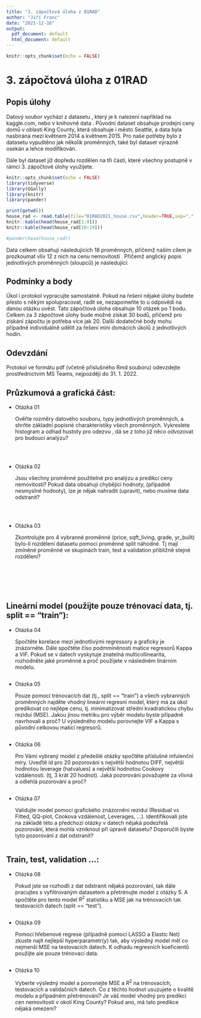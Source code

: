 ---
title: "3. zápočtová úloha z 01RAD"
author: "Jiří Franc"
date: "2021-12-16"
output:
  pdf_document: default
  html_document: default
---

```{r setup, include=FALSE}
knitr::opts_chunk$set(echo = FALSE)
```

# 3. zápočtová úloha z 01RAD

## Popis úlohy

Datový soubor vychází z datasetu \texttt{House Sales in King County, USA}, který je k nalezení například na kaggle.com, nebo v knihovně \texttt{library(moderndive)} data \texttt{house\_prices}.
Původní dataset obsahuje prodejní ceny domů v oblasti King County, která obsahuje i město Seattle, a data byla nasbírána mezi květnem 2014 a květnem 2015. Pro naše potřeby bylo z datasetu vypuštěno jak několik proměnných, také byl dataset výrazně osekán a lehce modifikován.

Dále byl dataset již dopředu rozdělen na tři části, které všechny postupně v rámci 3. zápočtové úlohy využijete.


```{r, echo=FALSE,include=FALSE}
knitr::opts_chunk$set(echo = FALSE)
library(tidyverse)
library(GGally)
library(knitr)
library(pander)
```
```{r, echo=FALSE}
print(getwd())
house_rad <- read.table(file="01RAD2021_house.csv",header=TRUE,sep=",")
knitr::kable(head(house_rad[1:9]))
knitr::kable(head(house_rad[10:19]))

#pander(head(house_rad))
```

Data celkem obsahují  následujících 18 proměnných, přičemž naším cílem je prozkoumat vliv 12 z nich na cenu nemovitostí \texttt{price}. Přičemž anglický popis jednotlivých proměnných (sloupců) je následující:
\begin{center}
\begin{tabular}{|c|l|}
\hline
Feature & Description \\
\hline
\texttt{id} & Our notation for a house \\
\hline
\texttt{price} & Price is prediction target \\
\hline
\texttt{bedrooms} & Number of Bedrooms/House \\
\hline
\texttt{bathrooms} & Number of Bathrooms/Bedrooms \\
\hline
\texttt{sqft\_living} & Square footage of the home \\
\hline
\texttt{sqft\_lot} & Square footage of the lot  \\
\hline
\texttt{floors} &  Total floors (levels) in house\\
\hline
\texttt{waterfront} & House which has a view to a waterfront  \\
\hline
\texttt{view} & Has been viewed \\
\hline
\texttt{condition} & How good the condition is Overall \\
\hline
\texttt{grade} & Overall grade given to the housing unit\\
\hline
\texttt{sqft\_above} & Square footage of house apart from basement  \\
\hline
\texttt{sqft\_basement} & Square footage of the basement  \\
\hline
\texttt{yr\_built} & Built Year  \\
\hline
\texttt{yr\_renovated} & Year when house was renovated \\
\hline
\texttt{sqft\_living15} & Living room area in 2015 (implies– some renovations)\\
\hline
\texttt{sqft\_lot15} & lotSize area in 2015 (implies– some renovations) \\
\hline
\texttt{split} & Splitting variable with train, test and validation sample \\
\hline
\end{tabular}
\end{center}


## Podmínky a body

Úkol i protokol vypracujte samostatně. Pokud na řešení nějaké úlohy budete přesto s někým spolupracovat, radit se, nezapomeňte to u odpovědi na danou otázku uvést. Tato zápočtová úloha obsahuje 10 otázek po 1 bodu. Celkem za 3 zápočtové úlohy bude možné získat 30 bodů, přičemž pro získání zápočtu je potřeba více jak 20. Další dodatečné body mohu případně individuálně udělit za řešení mini domácích úkolů z jednotlivých hodin.

## Odevzdání

Protokol ve formátu pdf (včetně příslušného Rmd souboru) odevzdejte prostřednictvím MS Teams, nejpozději do 31. 1. 2022.



## Průzkumová a grafická část:

* Otázka 01

  Ověřte rozměry datového souboru, typy jednotlivých proměnných,  a shrňte základní popisné charakteristiky všech proměnných. Vykreslete histogram a odhad hustoty pro odezvu \texttt{price}, dá se z toho již něco odvozovat pro budoucí analýzu?
  
  \
  
```{r, echo=FALSE}


```

* Otázka 02

  Jsou všechny proměnné použitelné pro analýzu a predikci ceny nemovitostí? Pokud data obsahují chybějící hodnoty, (případně nesmyslné hodnoty), lze je nějak nahradit (upravit), nebo musíme data odstranit?
  
  \

```{r, echo=FALSE}


```


* Otázka 03
 
  Zkontrolujte pro 4 vybranné proměnné (price, sqft_living, grade, yr_built) bylo-li rozdělení datasetu pomocí proměnné split náhodné. Tj mají zmíněné proměnné ve skupinách train, test a validation přibližně stejné rozdělení?
\
\
\
\
\

```{r, echo=FALSE}


```

## Lineární model (použijte pouze trénovací data, tj. split == "train"):

* Otázka 04

  Spočtěte korelace mezi jednotlivými regressory a graficky je znázorněte. Dále spočtěte číso podmmíněnosti matice regresorů Kappa a VIF. Pokud se v datech vyskytuje znatelná multicollinearita, rozhodněte jaké proměnné a proč použijete v následném linárním modelu.


```{r, echo=FALSE}


```

* Otázka 05
    
  Pouze pomocí trénovacích dat (tj., split == "train") a všech vybranných proměnných najděte vhodný lineární regresní model, který má za úkol predikovat co nejlépe cenu, tj. minimalizovat střední kvadratickou chybu reziduí (MSE). Jakou jinou metriku pro výběr modelu byste případně navrhovali a proč? U výsledného modelu porovnejte VIF a Kappa s původní celkovou maticí regresorů.
  



```{r, echo=FALSE}


```

* Otázka 06

   Pro Vámi vybraný model z předešlé otázky spočtěte příslušné infulenční míry. Uveďtě id pro 20 pozorování s největší hodnotou DIFF, největší hodnotou leverage (hatvalues) a největší hodnotou Cookovy vzdálenosti. (tj, 3 krát 20 hodnot). Jaká pozorování považujete za vlivná a odlehlá pozorování a proč?


```{r, echo=FALSE}


```

* Otázka 07

  Validujte model pomocí grafického znázornění reziduí (Residual vs Fitted, QQ-plot, Cookova vzdálenost, Leverages, ...).
  Identifikovali jste na základě této a předchozí otázky v datech nějaká podezřelá pozorování, která mohla vzniknout při úpravě datasetu? Doporučili byste tyto pozorování z dat odstranit?

```{r, echo=FALSE}


```

## Train, test, validation ...:


* Otázka 08

  Pokud jste se rozhodli z dat odstranit nějaká pozorování, tak dále pracujtes s vyfiltrovaným datasetem a přetrénujte model z otázky 5. A spočtěte pro tento model $R^2$ statistiku a MSE jak na trénovacích tak testovacích datech (split == "test").

```{r, echo=FALSE}


```

* Otázka 09

  Pomocí hřebenové regrese (případně pomocí LASSO a Elastic Net) zkuste najít nejlepší hyperparametr(y) tak, aby výsledný model měl co nejmenší MSE na testovacích datech. K odhadu regresních koeficientů použijte ale pouze trénovací data. 

```{r, echo=FALSE}


```

* Otázka 10

  Vyberte výsledný model a porovnejte MSE a $R^2$ na trénovacích, testovacích a validačních datech. Co z těchto hodnot usuzujete o kvalitě modelu a případném přetrénování? Je váš model vhodný pro predikci cen nemovitostí v okolí King County? Pokud ano, má tato predikce nějaká omezeni?

```{r, echo=FALSE}


```
